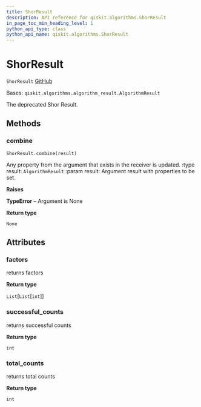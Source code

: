 ```yaml
---
title: ShorResult
description: API reference for qiskit.algorithms.ShorResult
in_page_toc_min_heading_level: 1
python_api_type: class
python_api_name: qiskit.algorithms.ShorResult
---
```


# ShorResult

<span id="qiskit.algorithms.ShorResult" />

`ShorResult` [GitHub](https://github.com/qiskit/qiskit/tree/stable/0.23/qiskit/algorithms/factorizers/shor.py "view source code")

Bases: `qiskit.algorithms.algorithm_result.AlgorithmResult`

The deprecated Shor Result.

## Methods

### combine

<span id="qiskit.algorithms.ShorResult.combine" />

`ShorResult.combine(result)`

Any property from the argument that exists in the receiver is updated. :type result: `AlgorithmResult` :param result: Argument result with properties to be set.

**Raises**

**TypeError** – Argument is None

**Return type**

`None`

## Attributes

<span id="qiskit.algorithms.ShorResult.factors" />

### factors

returns factors

**Return type**

`List`\[`List`\[`int`]]

<span id="qiskit.algorithms.ShorResult.successful_counts" />

### successful\_counts

returns successful counts

**Return type**

`int`

<span id="qiskit.algorithms.ShorResult.total_counts" />

### total\_counts

returns total counts

**Return type**

`int`

